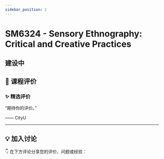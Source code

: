 ```yaml
---
sidebar_position: 1
---
```



# SM6324 - Sensory Ethnography: Critical and Creative Practices

## 建设中

## **💬 课程评价**

### ✨ **精选评价**
<div className={commentStyles.commentBox}>
    <p className={commentStyles.commentText}>
        “期待你的评价。”
    </p>
    <p className={commentStyles.commentAuthor}>—— CityU</p>
</div>

---

## **💡 加入讨论**

👇 在下方评论分享您的评价、问题或经验：
<Utterances />
